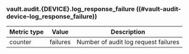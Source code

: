 ### vault.audit.{DEVICE}.log_response_failure ((#vault-audit-device-log_response_failure))

Metric type | Value    | Description
----------- | -------- | -----------
counter     | failures | Number of audit log request failures
